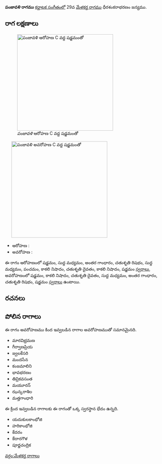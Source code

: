 {{Infobox ragam
	| name          	= పంజావళి
	| synonym	    	= 
	| mela          	= 
	| chakra        	= 
	| janaka        	= 
	| type          	= సంపూర్ణ-షడవ
	| arohanam      	= {{svaraC|S|M1|G3|R2|M1|P|N3|D2|N3|S'}} 
	| avarohanam    	= {{svaraC|S'|N3|D2|M1|G3|R2|S}}
	| jeeva         	=
	| chhaya        	=
	| nyasa         	=
	| vishesha      	= 
	| equivalent  		= 
}}
{{కర్ణాటక సంగీత రాగాలు}}
'''పంజావళి రాగము''' [[కర్ణాటక సంగీతం]]లో 29వ [[మేళకర్త రాగము]] ధీరశంకరాభరణం జన్యము. 


==రాగ లక్షణాలు==
[[Image:punjavali_ar_kb2wiki.png|thumb|right|316px|''పంజావళి'' ఆరోహణ C వద్ద షడ్జమంతో]]
	[[Image:punjavali_av_kb2wiki.png|thumb|right|316px|''పంజావళి'' అవరోహణ C వద్ద షడ్జమంతో]]

* ఆరోహణ : {{svaraC|S|M1|G3|R2|M1|P|N3|D2|N3|S'}} 
* అవరోహణ : {{svaraC|S'|N3|D2|M1|G3|R2|S}}

ఈ రాగం ఆరోహణంలో షడ్జమం, సుద్ద మధ్యమం, అంతర గాంధారం, చతుశృతి రిషభం, సుద్ద మధ్యమం, పంచమం, కాకలి  నిషాదం, చతుశృతి దైవతం, కాకలి  నిషాదం, షడ్జమం [[స్వరాలు]], అవరోహణంలో షడ్జమం, కాకలి  నిషాదం, చతుశృతి దైవతం, సుద్ద మధ్యమం, అంతర గాంధారం, చతుశృతి రిషభం, షడ్జమం [[స్వరాలు]] ఉంటాయి.

==రచనలు==



==పోలిన రాగాలు==
ఈ రాగం అవరోహణము కింద ఇవ్వబడిన రాగాల అవరోహణముతో సమానమైనది.
* మారవిభ్రమణ
* గీర్వాణప్రియ
* జ్వలకేసరి
* మందసేన
* కంజమాలిని
* భావభరణం
* తివ్రికవసంత
* మయూరన్
*  ఝన్కరాశిల
* మత్తగాంధారి

ఈ క్రింద ఇవ్వబడిన రాగాలకు ఈ రాగంతో ఒక్క స్వరస్థాన భేదం ఉన్నది.
* యదుకులకాంభోజి
* హరికాంభోజి
* కేదరం
* కేదారగౌళ
* పూర్ణచంద్రిక



[[వర్గం:మేళకర్త రాగాలు]]